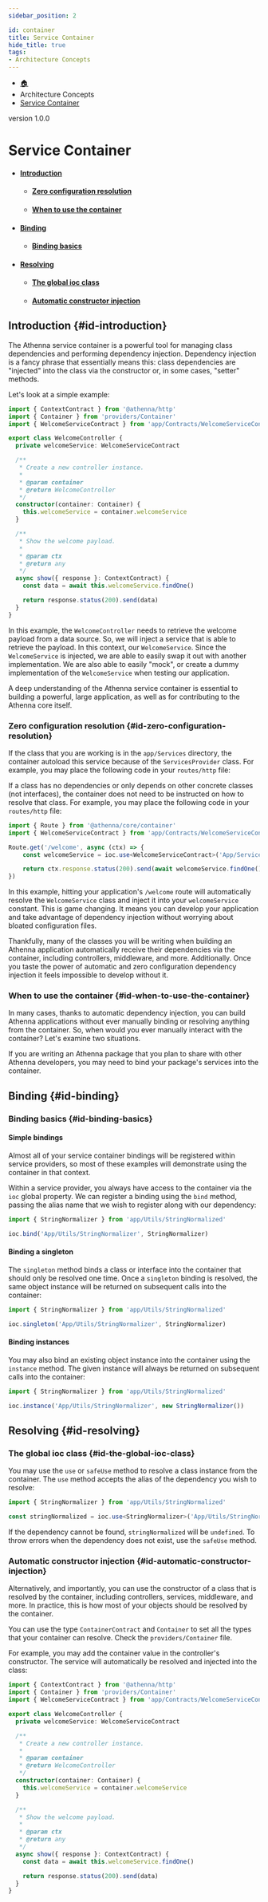 ```yaml
---
sidebar_position: 2

id: container
title: Service Container
hide_title: true
tags:
- Architecture Concepts
---
```



<nav aria-label="breadcrumbs">
    <ul class="breadcrumbs">
        <li class="breadcrumbs__item">
            <a class="breadcrumbs__link" href="/">🏠</a>
        </li>
        <li class="breadcrumbs__item">
            <a class="breadcrumbs__link">Architecture Concepts</a>
        </li>
        <li class="breadcrumbs__item">
            <a class="breadcrumbs__link" href="/docs/architecture-concepts/container">Service Container</a>
        </li>
    </ul>
</nav>

<span class="badge badge--secondary margin-top-bot">version 1.0.0</span>

# Service Container

- #### [Introduction](#id-introduction)
    - #### [Zero configuration resolution](#id-zero-configuration-resolution)
    - #### [When to use the container](#id-when-to-use-the-container)
- #### [Binding](#id-binding)
    - #### [Binding basics](#id-binding-basics)
- #### [Resolving](#id-resolving)
  - #### [The global ioc class](#id-the-global-ioc-class)
  - #### [Automatic constructor injection](#id-automatic-constructor-injection)

## Introduction {#id-introduction}

The Athenna service container is a powerful tool for managing class dependencies and performing dependency injection.
Dependency injection is a fancy phrase that essentially means this: class dependencies are "injected" into the class
via the constructor or, in some cases, "setter" methods.

Let's look at a simple example:

```typescript
import { ContextContract } from '@athenna/http'
import { Container } from 'providers/Container'
import { WelcomeServiceContract } from 'app/Contracts/WelcomeServiceContract'

export class WelcomeController {
  private welcomeService: WelcomeServiceContract

  /**
   * Create a new controller instance.
   *
   * @param container
   * @return WelcomeController
   */
  constructor(container: Container) {
    this.welcomeService = container.welcomeService
  }

  /**
   * Show the welcome payload.
   *
   * @param ctx
   * @return any
   */
  async show({ response }: ContextContract) {
    const data = await this.welcomeService.findOne()

    return response.status(200).send(data)
  }
}
```

In this example, the `WelcomeController` needs to retrieve the welcome payload from a data source. So, we will inject a
service that is able to retrieve the payload. In this context, our `WelcomeService`. Since the `WelcomeService` is injected,
we are able to easily swap it out with another implementation. We are also able to easily "mock", or create a dummy
implementation of the `WelcomeService` when testing our application.

A deep understanding of the Athenna service container is essential to building a powerful, large application, as well
as for contributing to the Athenna core itself.

### Zero configuration resolution {#id-zero-configuration-resolution}

If the class that you are working is in the `app/Services` directory, the container autoload this service because of the
`ServicesProvider` class. For example, you may place the following code in your `routes/http` file:

If a class has no dependencies or only depends on other concrete classes (not interfaces), the container does not need
to be instructed on how to resolve that class. For example, you may place the following code in your `routes/http` file:

```typescript
import { Route } from '@athenna/core/container'
import { WelcomeServiceContract } from 'app/Contracts/WelcomeServiceContract'

Route.get('/welcome', async (ctx) => {
    const welcomeService = ioc.use<WelcomeServiceContract>('App/Services/WelcomeService')

    return ctx.response.status(200).send(await welcomeService.findOne())
})
```

In this example, hitting your application's `/welcome` route will automatically resolve the `WelcomeService` class and
inject it into your `welcomeService` constant. This is game changing. It means you can develop your application and take
advantage of dependency injection without worrying about bloated configuration files.

Thankfully, many of the classes you will be writing when building an Athenna application automatically receive their
dependencies via the container, including controllers, middleware, and more. Additionally. Once you taste the power of
automatic and zero configuration dependency injection it feels impossible to develop without it.

### When to use the container {#id-when-to-use-the-container}

In many cases, thanks to automatic dependency injection, you can build Athenna applications without ever manually binding
or resolving anything from the container. So, when would you ever manually interact with the container? Let's examine two situations.

If you are writing an Athenna package that you plan to share with other Athenna developers, you may need to bind your
package's services into the container.

## Binding {#id-binding}

### Binding basics {#id-binding-basics}

#### Simple bindings

Almost all of your service container bindings will be registered within service providers, so most of these examples will
demonstrate using the container in that context.

Within a service provider, you always have access to the container via the `ioc` global property. We can register a binding
using the `bind` method, passing the alias name that we wish to register along with our dependency:

```typescript
import { StringNormalizer } from 'app/Utils/StringNormalized'

ioc.bind('App/Utils/StringNormalizer', StringNormalizer)
```

#### Binding a singleton

The `singleton` method binds a class or interface into the container that should only be resolved one time. Once a `singleton`
binding is resolved, the same object instance will be returned on subsequent calls into the container:

```typescript
import { StringNormalizer } from 'app/Utils/StringNormalized'

ioc.singleton('App/Utils/StringNormalizer', StringNormalizer)
```

#### Binding instances

You may also bind an existing object instance into the container using the `instance` method. The given instance will
always be returned on subsequent calls into the container:

```typescript
import { StringNormalizer } from 'app/Utils/StringNormalized'

ioc.instance('App/Utils/StringNormalizer', new StringNormalizer())
```

## Resolving {#id-resolving}

### The global ioc class {#id-the-global-ioc-class}

You may use the `use` or `safeUse` method to resolve a class instance from the container. The `use` method accepts the alias of the
dependency you wish to resolve:

```typescript
import { StringNormalizer } from 'app/Utils/StringNormalized'

const stringNormalized = ioc.use<StringNormalizer>('App/Utils/StringNormalizer')
```

If the dependency cannot be found, `stringNormalized` will be `undefined`. To throw errors when the dependency does not
exist, use the `safeUse` method.

### Automatic constructor injection {#id-automatic-constructor-injection}

Alternatively, and importantly, you can use the constructor of a class that is resolved by the container, including controllers,
services, middleware, and more. In practice, this is how most of your objects should be resolved by the container.

You can use the type `ContainerContract` and `Container` to set all the types that your container can resolve. Check the
`providers/Container` file.

For example, you may add the container value in the controller's constructor. The service will automatically be resolved
and injected into the class:

```typescript
import { ContextContract } from '@athenna/http'
import { Container } from 'providers/Container'
import { WelcomeServiceContract } from 'app/Contracts/WelcomeServiceContract'

export class WelcomeController {
  private welcomeService: WelcomeServiceContract

  /**
   * Create a new controller instance.
   *
   * @param container
   * @return WelcomeController
   */
  constructor(container: Container) {
    this.welcomeService = container.welcomeService
  }

  /**
   * Show the welcome payload.
   *
   * @param ctx
   * @return any
   */
  async show({ response }: ContextContract) {
    const data = await this.welcomeService.findOne()

    return response.status(200).send(data)
  }
}
```
